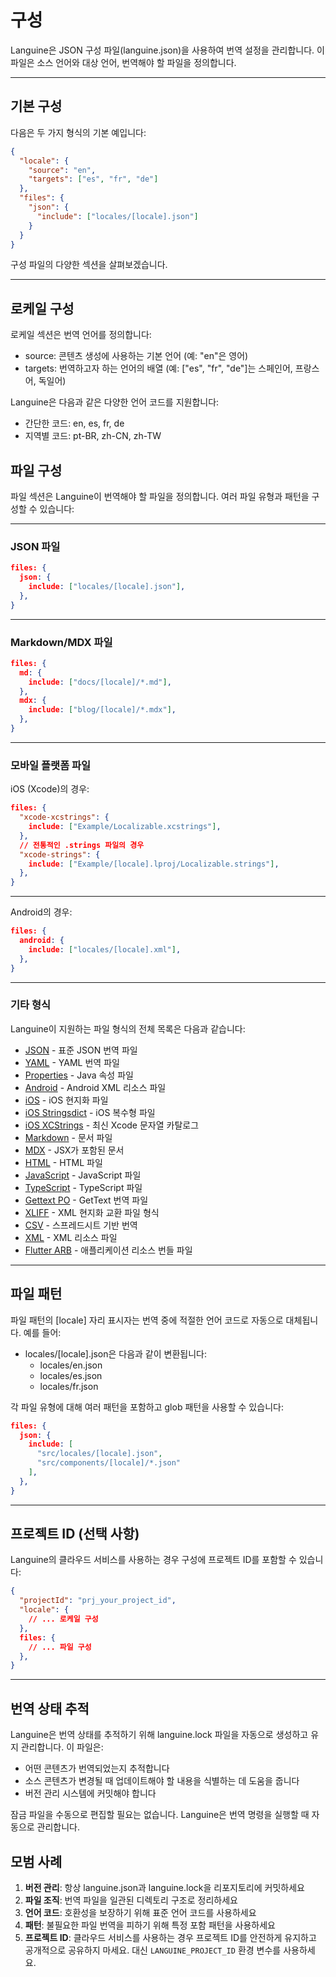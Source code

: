 # 구성

Languine은 JSON 구성 파일(languine.json)을 사용하여 번역 설정을 관리합니다. 이 파일은 소스 언어와 대상 언어, 번역해야 할 파일을 정의합니다.

---

## 기본 구성

다음은 두 가지 형식의 기본 예입니다:

```json title="languine.json"
{
  "locale": {
    "source": "en",
    "targets": ["es", "fr", "de"]
  },
  "files": {
    "json": {
      "include": ["locales/[locale].json"]
    }
  }
}
```

구성 파일의 다양한 섹션을 살펴보겠습니다.

---

## 로케일 구성

로케일 섹션은 번역 언어를 정의합니다:

- source: 콘텐츠 생성에 사용하는 기본 언어 (예: "en"은 영어)
- targets: 번역하고자 하는 언어의 배열 (예: ["es", "fr", "de"]는 스페인어, 프랑스어, 독일어)

Languine은 다음과 같은 다양한 언어 코드를 지원합니다:
- 간단한 코드: en, es, fr, de
- 지역별 코드: pt-BR, zh-CN, zh-TW

## 파일 구성

파일 섹션은 Languine이 번역해야 할 파일을 정의합니다. 여러 파일 유형과 패턴을 구성할 수 있습니다:

---

### JSON 파일
```json
files: {
  json: {
    include: ["locales/[locale].json"],
  },
}
```

---

### Markdown/MDX 파일
```json
files: {
  md: {
    include: ["docs/[locale]/*.md"],
  },
  mdx: {
    include: ["blog/[locale]/*.mdx"],
  },
}
```

---

### 모바일 플랫폼 파일

iOS (Xcode)의 경우:
```json
files: {
  "xcode-xcstrings": {
    include: ["Example/Localizable.xcstrings"],
  },
  // 전통적인 .strings 파일의 경우
  "xcode-strings": {
    include: ["Example/[locale].lproj/Localizable.strings"],
  },
}
```

---

Android의 경우:
```json
files: {
  android: {
    include: ["locales/[locale].xml"],
  },
}
```

---

### 기타 형식

Languine이 지원하는 파일 형식의 전체 목록은 다음과 같습니다:

- [JSON](/docs/json) - 표준 JSON 번역 파일
- [YAML](/docs/yaml) - YAML 번역 파일
- [Properties](/docs/properties) - Java 속성 파일
- [Android](/docs/android) - Android XML 리소스 파일
- [iOS](/docs/ios) - iOS 현지화 파일
- [iOS Stringsdict](/docs/xcode-stringsdict) - iOS 복수형 파일
- [iOS XCStrings](/docs/xcode-xcstrings) - 최신 Xcode 문자열 카탈로그
- [Markdown](/docs/md) - 문서 파일
- [MDX](/docs/mdx) - JSX가 포함된 문서
- [HTML](/docs/html) - HTML 파일
- [JavaScript](/docs/js) - JavaScript 파일
- [TypeScript](/docs/ts) - TypeScript 파일
- [Gettext PO](/docs/po) - GetText 번역 파일
- [XLIFF](/docs/xliff) - XML 현지화 교환 파일 형식
- [CSV](/docs/csv) - 스프레드시트 기반 번역
- [XML](/docs/xml) - XML 리소스 파일
- [Flutter ARB](/docs/arb) - 애플리케이션 리소스 번들 파일

---

## 파일 패턴

파일 패턴의 [locale] 자리 표시자는 번역 중에 적절한 언어 코드로 자동으로 대체됩니다. 예를 들어:

- locales/[locale].json은 다음과 같이 변환됩니다:
  - locales/en.json
  - locales/es.json
  - locales/fr.json

각 파일 유형에 대해 여러 패턴을 포함하고 glob 패턴을 사용할 수 있습니다:
```json
files: {
  json: {
    include: [
      "src/locales/[locale].json",
      "src/components/[locale]/*.json"
    ],
  },
}
```

---

## 프로젝트 ID (선택 사항)

Languine의 클라우드 서비스를 사용하는 경우 구성에 프로젝트 ID를 포함할 수 있습니다:

```json
{
  "projectId": "prj_your_project_id",
  "locale": {
    // ... 로케일 구성
  },
  files: {
    // ... 파일 구성
  },
}
```

---

## 번역 상태 추적

Languine은 번역 상태를 추적하기 위해 languine.lock 파일을 자동으로 생성하고 유지 관리합니다. 이 파일은:

- 어떤 콘텐츠가 번역되었는지 추적합니다
- 소스 콘텐츠가 변경될 때 업데이트해야 할 내용을 식별하는 데 도움을 줍니다
- 버전 관리 시스템에 커밋해야 합니다

잠금 파일을 수동으로 편집할 필요는 없습니다. Languine은 번역 명령을 실행할 때 자동으로 관리합니다.

## 모범 사례

1. **버전 관리**: 항상 languine.json과 languine.lock을 리포지토리에 커밋하세요
2. **파일 조직**: 번역 파일을 일관된 디렉토리 구조로 정리하세요
3. **언어 코드**: 호환성을 보장하기 위해 표준 언어 코드를 사용하세요
4. **패턴**: 불필요한 파일 번역을 피하기 위해 특정 포함 패턴을 사용하세요
5. **프로젝트 ID**: 클라우드 서비스를 사용하는 경우 프로젝트 ID를 안전하게 유지하고 공개적으로 공유하지 마세요. 대신 `LANGUINE_PROJECT_ID` 환경 변수를 사용하세요.
